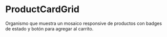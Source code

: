 
<Meta of={Stories} />

# ProductCardGrid

Organismo que muestra un mosaico responsive de productos con badges de estado y botón para agregar al carrito.

<Story id="organisms-productcardgrid--default" />

<ArgsTable of={ProductCardGrid} story="Default" />
